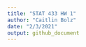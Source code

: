 ---
title: "STAT 433 HW 1"
author: "Caitlin Bolz"
date: "2/3/2021"
output: github_document
---


```{r}

```

